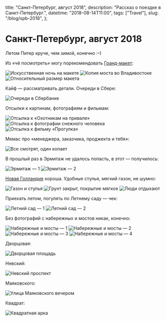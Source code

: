   title: "Санкт-Петербург, август 2018",
  description: "Рассказ о поездке в Санкт-Петербург.",
  datetime: "2018-08-14T11:00",
  tags: ["Travel"],
  slug: "/blog/spb-2018",
};

# Санкт-Петербург, август 2018

Летом Питер круче, чем зимой, конечно <nobr>:–)</nobr>

Из «чё посмотреть» могу порекомендовать [Гранд-макет](https://grandmaket.ru):

![Искусственная ночь на макете](/img/notes/travel/spb-2018/1.jpg)
![Копия моста во Владивостоке](/img/notes/travel/spb-2018/2.jpg)
![Относительный размер макета](/img/notes/travel/spb-2018/3.jpg)

Кайф — рассматривать детали. Очереди в Сбере:

![Очереди в Сбербанке](/img/notes/travel/spb-2018/4.jpg)

Отсылки к картинам, фотографиям и фильмам:

![Отсылка к «Охотникам на привале»](/img/notes/travel/spb-2018/5.jpg)
![Отсылка к фотографии снежного человека](/img/notes/travel/spb-2018/6.jpg)
![Отсылка к фильму «Прогулка»](/img/notes/travel/spb-2018/7.jpg)

Мемас про «менеджера, заказчика, проджекта и тебя»:

![Все смотрят, один копает](/img/notes/travel/spb-2018/8.jpg)

В прошлый раз в Эрмитаж не удалось попасть, в этот — получилось:

![Эрмитаж — 1](/img/notes/travel/spb-2018/9.jpg)
![Эрмитаж — 2](/img/notes/travel/spb-2018/10.jpg)

[Новая Голландия](http://www.newhollandsp.ru) хороша. Удобные стулья, мягкий газон, не шумно:

![Газон и стулья](/img/notes/travel/spb-2018/13.jpg)
![Грунт закрыт, покрытие мягкое](/img/notes/travel/spb-2018/14.jpg)
![Люди отдыхают](/img/notes/travel/spb-2018/15.jpg)

Приехать летом, погулять по Летнему саду — чек:

![Летний сад — 1](/img/notes/travel/spb-2018/16.jpg)
![Летний сад — 2](/img/notes/travel/spb-2018/17.jpg)

Без фотографий с набережных и мостов никак, конечно:

![Набережные и мосты — 1](/img/notes/travel/spb-2018/18.jpg)
![Набережные и мосты — 2](/img/notes/travel/spb-2018/19.jpg)
![Набережные и мосты — 3](/img/notes/travel/spb-2018/20.jpg)
![Набережные и мосты — 4](/img/notes/travel/spb-2018/21.jpg)

Дворцовая:

![Дворцовая площадь](/img/notes/travel/spb-2018/22.jpg)

Невский:

![Невский проспект](/img/notes/travel/spb-2018/23.jpg)

Маяковского:

![Улица Маяковского вечером](/img/notes/travel/spb-2018/24.jpg)

Квадрат:

![Квадратная арка](/img/notes/travel/spb-2018/25.jpg)
